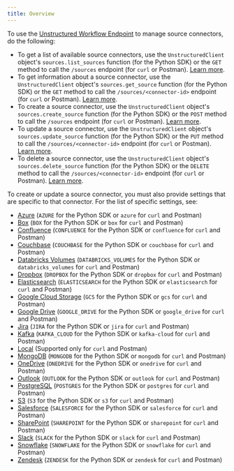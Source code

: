 ```yaml
---
title: Overview
---
```



<FirstTimeAPISourceConnector />

To use the [Unstructured Workflow Endpoint](/api-reference/workflow/overview) to manage source connectors, do the following:

- To get a list of available source connectors, use the `UnstructuredClient` object's `sources.list_sources` function (for the Python SDK) or 
  the `GET` method to call the `/sources` endpoint (for `curl` or Postman). [Learn more](/api-reference/workflow/overview#list-source-connectors).
- To get information about a source connector, use the `UnstructuredClient` object's `sources.get_source` function (for the Python SDK) or 
  the `GET` method to call the `/sources/<connector-id>` endpoint (for `curl` or Postman). [Learn more](/api-reference/workflow/overview#get-a-source-connector).
- To create a source connector, use the `UnstructuredClient` object's `sources.create_source` function (for the Python SDK) or 
  the `POST` method to call the `/sources` endpoint (for `curl` or Postman). [Learn more](/api-reference/workflow/overview#create-a-source-connector).
- To update a source connector, use the `UnstructuredClient` object's `sources.update_source` function (for the Python SDK) or 
  the `PUT` method to call the `/sources/<connector-id>` endpoint (for `curl` or Postman). [Learn more](/api-reference/workflow/overview#update-a-source-connector).
- To delete a source connector, use the `UnstructuredClient` object's `sources.delete_source` function (for the Python SDK) or 
  the `DELETE` method to call the `/sources/<connector-id>` endpoint (for `curl` or Postman). [Learn more](/api-reference/workflow/overview#delete-a-source-connector). 

To create or update a source connector, you must also provide settings that are specific to that connector. 
For the list of specific settings, see:

- [Azure](/api-reference/workflow/sources/azure-blob-storage) (`AZURE` for the Python SDK or `azure` for `curl` and Postman)
- [Box](/api-reference/workflow/sources/box) (`BOX` for the Python SDK or `box` for `curl` and Postman)
- [Confluence](/api-reference/workflow/sources/confluence) (`CONFLUENCE` for the Python SDK or `confluence` for `curl` and Postman)
- [Couchbase](/api-reference/workflow/sources/couchbase) (`COUCHBASE` for the Python SDK or `couchbase` for `curl` and Postman)
- [Databricks Volumes](/api-reference/workflow/sources/databricks-volumes) (`DATABRICKS_VOLUMES` for the Python SDK or `databricks_volumes` for `curl` and Postman)
- [Dropbox](/api-reference/workflow/sources/dropbox) (`DROPBOX` for the Python SDK or `dropbox` for `curl` and Postman)
- [Elasticsearch](/api-reference/workflow/sources/elasticsearch) (`ELASTICSEARCH` for the Python SDK or `elasticsearch` for `curl` and Postman)
- [Google Cloud Storage](/api-reference/workflow/sources/google-cloud) (`GCS` for the Python SDK or `gcs` for `curl` and Postman)
- [Google Drive](/api-reference/workflow/sources/google-drive) (`GOOGLE_DRIVE` for the Python SDK or `google_drive` for `curl` and Postman)
- [Jira](/api-reference/workflow/sources/jira) (`JIRA` for the Python SDK or `jira` for `curl` and Postman)
- [Kafka](/api-reference/workflow/sources/kafka) (`KAFKA_CLOUD` for the Python SDK or `kafka-cloud` for `curl` and Postman)
- [Local](/api-reference/workflow/sources/local) (Supported only for `curl` and Postman)
- [MongoDB](/api-reference/workflow/sources/mongodb) (`MONGODB` for the Python SDK or `mongodb` for `curl` and Postman)
- [OneDrive](/api-reference/workflow/sources/onedrive) (`ONEDRIVE` for the Python SDK or `onedrive` for `curl` and Postman)
- [Outlook](/api-reference/workflow/sources/outlook) (`OUTLOOK` for the Python SDK or `outlook` for `curl` and Postman)
- [PostgreSQL](/api-reference/workflow/sources/postgresql) (`POSTGRES` for the Python SDK or `postgres` for `curl` and Postman)
- [S3](/api-reference/workflow/sources/s3) (`S3` for the Python SDK or `s3` for `curl` and Postman)
- [Salesforce](/api-reference/workflow/sources/salesforce) (`SALESFORCE` for the Python SDK or `salesforce` for `curl` and Postman)
- [SharePoint](/api-reference/workflow/sources/sharepoint) (`SHAREPOINT` for the Python SDK or `sharepoint` for `curl` and Postman)
- [Slack](/api-reference/workflow/sources/slack) (`SLACK` for the Python SDK or `slack` for `curl` and Postman)
- [Snowflake](/api-reference/workflow/sources/snowflake) (`SNOWFLAKE` for the Python SDK or `snowflake` for `curl` and Postman)
- [Zendesk](/api-reference/workflow/sources/zendesk) (`ZENDESK` for the Python SDK or `zendesk` for `curl` and Postman)


